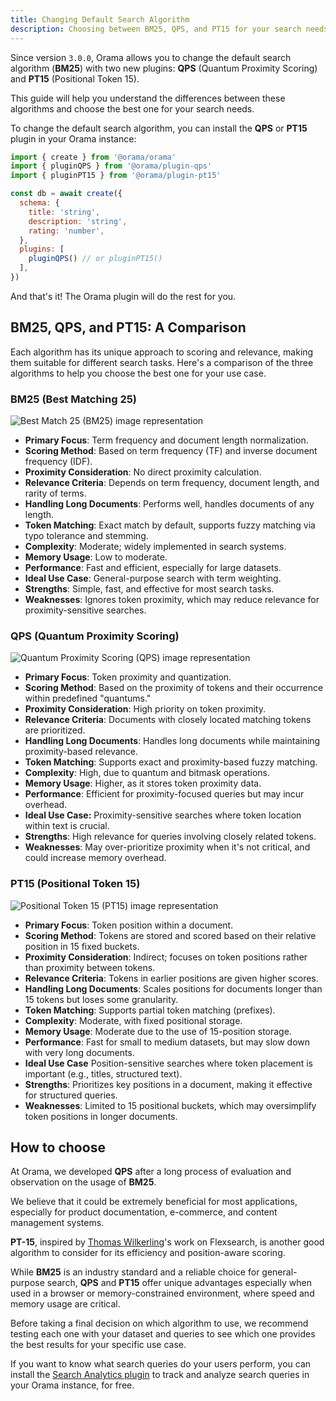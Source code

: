 ```yaml
---
title: Changing Default Search Algorithm
description: Choosing between BM25, QPS, and PT15 for your search needs.
---
```


Since version `3.0.0`, Orama allows you to change the default search algorithm (**BM25**) with two new plugins: **QPS** (Quantum Proximity Scoring) and **PT15** (Positional Token 15).

This guide will help you understand the differences between these algorithms and choose the best one for your search needs.

To change the default search algorithm, you can install the **QPS** or **PT15** plugin in your Orama instance:

```js
import { create } from '@orama/orama'
import { pluginQPS } from '@orama/plugin-qps'
import { pluginPT15 } from '@orama/plugin-pt15'

const db = await create({
  schema: {
    title: 'string',
    description: 'string',
    rating: 'number',
  },
  plugins: [
    pluginQPS() // or pluginPT15()
  ],
})
```

And that's it! The Orama plugin will do the rest for you.

## BM25, QPS, and PT15: A Comparison
Each algorithm has its unique approach to scoring and relevance, making them suitable for different search tasks. Here's a comparison of the three algorithms to help you choose the best one for your use case.

### BM25 (Best Matching 25)

<img src="/open-source/search-algorithms/bm25.png" alt="Best Match 25 (BM25) image representation" />

- **Primary Focus**: Term frequency and document length normalization.
- **Scoring Method**: Based on term frequency (TF) and inverse document frequency (IDF).
- **Proximity Consideration**: No direct proximity calculation.
- **Relevance Criteria**: Depends on term frequency, document length, and rarity of terms.
- **Handling Long Documents**: Performs well, handles documents of any length.
- **Token Matching**: Exact match by default, supports fuzzy matching via typo tolerance and stemming.
- **Complexity**: Moderate; widely implemented in search systems.
- **Memory Usage**: Low to moderate.
- **Performance**: Fast and efficient, especially for large datasets.
- **Ideal Use Case**: General-purpose search with term weighting.
- **Strengths**: Simple, fast, and effective for most search tasks.
- **Weaknesses**: Ignores token proximity, which may reduce relevance for proximity-sensitive searches.

### QPS (Quantum Proximity Scoring)

<img src="/open-source/search-algorithms/qps.png" alt="Quantum Proximity Scoring (QPS) image representation" />

- **Primary Focus**: Token proximity and quantization.
- **Scoring Method**: Based on the proximity of tokens and their occurrence within predefined "quantums."
- **Proximity Consideration**: High priority on token proximity.
- **Relevance Criteria**: Documents with closely located matching tokens are prioritized.
- **Handling Long Documents**: Handles long documents while maintaining proximity-based relevance.
- **Token Matching**: Supports exact and proximity-based fuzzy matching.
- **Complexity**: High, due to quantum and bitmask operations.
- **Memory Usage**: Higher, as it stores token proximity data.
- **Performance**: Efficient for proximity-focused queries but may incur overhead.
- **Ideal Use Case:** Proximity-sensitive searches where token location within text is crucial.
- **Strengths**: High relevance for queries involving closely related tokens.
- **Weaknesses**: May over-prioritize proximity when it's not critical, and could increase memory overhead.

### PT15 (Positional Token 15)

<img src="/open-source/search-algorithms/pt15.png" alt="Positional Token 15 (PT15) image representation" />

- **Primary Focus**: Token position within a document.
- **Scoring Method**: Tokens are stored and scored based on their relative position in 15 fixed buckets.
- **Proximity Consideration**: Indirect; focuses on token positions rather than proximity between tokens.
- **Relevance Criteria**: Tokens in earlier positions are given higher scores.
- **Handling Long Documents**: Scales positions for documents longer than 15 tokens but loses some granularity.
- **Token Matching**: Supports partial token matching (prefixes).
- **Complexity**: Moderate, with fixed positional storage.
- **Memory Usage**: Moderate due to the use of 15-position storage.
- **Performance**: Fast for small to medium datasets, but may slow down with very long documents.
- **Ideal Use Case** Position-sensitive searches where token placement is important (e.g., titles, structured text).
- **Strengths**: Prioritizes key positions in a document, making it effective for structured queries.
- **Weaknesses**: Limited to 15 positional buckets, which may oversimplify token positions in longer documents.

## How to choose

At Orama, we developed **QPS** after a long process of evaluation and observation on the usage of **BM25**.

We believe that it could be extremely beneficial for most applications, especially for product documentation, e-commerce, and content management systems.

**PT-15**, inspired by [Thomas Wilkerling](https://github.com/ts-thomas)'s work on Flexsearch, is another good algorithm to consider for its efficiency and position-aware scoring.

While **BM25** is an industry standard and a reliable choice for general-purpose search, **QPS** and **PT15** offer unique advantages especially when used in a browser or memory-constrained environment, where speed and memory usage are critical.

Before taking a final decision on which algorithm to use, we recommend testing each one with your dataset and queries to see which one provides the best results for your specific use case.

If you want to know what search queries do your users perform, you can install the [Search Analytics plugin](/open-source/plugins/plugin-analytics) to track and analyze search queries in your Orama instance, for free.